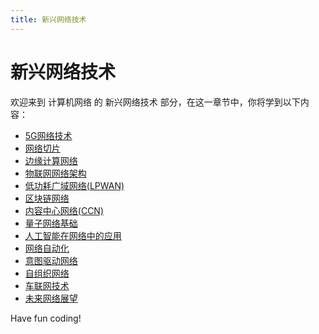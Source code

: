 ```yaml
---
title: 新兴网络技术
---
```


# 新兴网络技术

欢迎来到 计算机网络 的 新兴网络技术 部分，在这一章节中，你将学到以下内容：

- [5G网络技术](./0-5g-network-technology.mdx)
- [网络切片](./1-10-g-id110-network-slicing10-g1010.mdx)
- [边缘计算网络](./2-edge-computing-network.mdx)
- [物联网网络架构](./3-iot-network-architecture.mdx)
- [低功耗广域网络(LPWAN)](./4-low-power-wan-lpwan.mdx)
- [区块链网络](./5-blockchain-network.mdx)
- [内容中心网络(CCN)](./6-content-center-network-ccn.mdx)
- [量子网络基础](./7-fundamentals-of-quantum-networks.mdx)
- [人工智能在网络中的应用](./8-application-of-artificial-intelligence-in-the-network.mdx)
- [网络自动化](./9-network-automation.mdx)
- [意图驱动网络](./10-intent-driven-network.mdx)
- [自组织网络](./11-son.mdx)
- [车联网技术](./12-connected-vehicle-technology.mdx)
- [未来网络展望](./13-future-network-outlook.mdx)

Have fun coding!